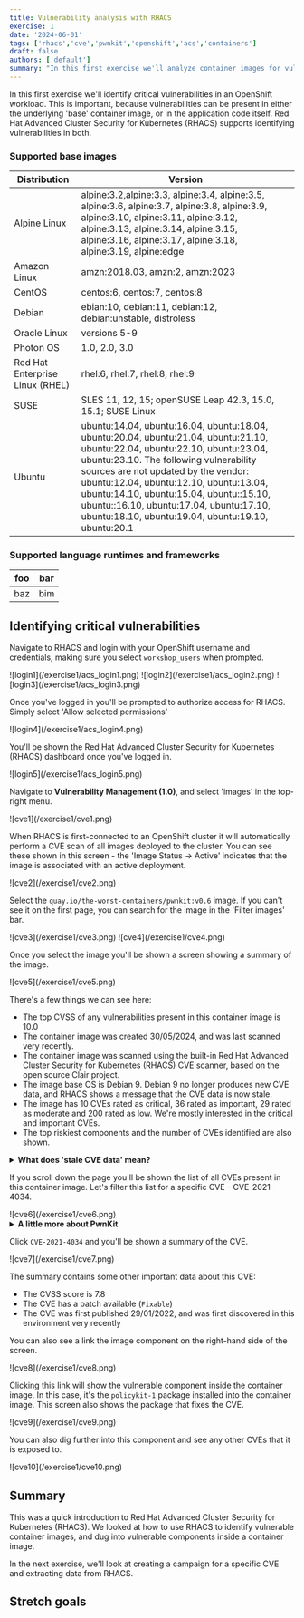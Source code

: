 ```yaml
---
title: Vulnerability analysis with RHACS
exercise: 1
date: '2024-06-01'
tags: ['rhacs','cve','pwnkit','openshift','acs','containers']
draft: false
authors: ['default']
summary: "In this first exercise we'll analyze container images for vulnerabilities."
---
```

In this first exercise we'll identify critical vulnerabilities in an OpenShift workload. This is important, because vulnerabilities can be present in either the underlying 'base' container image, or in the application code itself. Red Hat Advanced Cluster Security for Kubernetes (RHACS) supports identifying vulnerabilities in both.

### Supported base images
| Distribution | Version |
| --- | --- |
| Alpine Linux | alpine:3.2,alpine:3.3, alpine:3.4, alpine:3.5, alpine:3.6, alpine:3.7, alpine:3.8, alpine:3.9, alpine:3.10, alpine:3.11, alpine:3.12, alpine:3.13, alpine:3.14, alpine:3.15, alpine:3.16, alpine:3.17, alpine:3.18, alpine:3.19, alpine:edge |
| Amazon Linux | amzn:2018.03, amzn:2, amzn:2023 |
| CentOS | centos:6, centos:7, centos:8 |
| Debian | ebian:10, debian:11, debian:12, debian:unstable, distroless | 
| Oracle Linux | versions 5-9 |
| Photon OS | 1.0, 2.0, 3.0 |
| Red Hat Enterprise Linux (RHEL) | rhel:6, rhel:7, rhel:8, rhel:9 |
| SUSE | SLES 11, 12, 15; openSUSE Leap 42.3, 15.0, 15.1; SUSE Linux | 
| Ubuntu | ubuntu:14.04, ubuntu:16.04, ubuntu:18.04, ubuntu:20.04, ubuntu:21.04, ubuntu:21.10, ubuntu:22.04, ubuntu:22.10, ubuntu:23.04, ubuntu:23.10. The following vulnerability sources are not updated by the vendor: ubuntu:12.04, ubuntu:12.10, ubuntu:13.04, ubuntu:14.10, ubuntu:15.04, ubuntu::15.10, ubuntu::16.10, ubuntu:17.04, ubuntu:17.10, ubuntu:18.10, ubuntu:19.04, ubuntu:19.10, ubuntu:20.1 |

### Supported language runtimes and frameworks
| foo | bar |
| --- | --- |
| baz | bim |


## Identifying critical vulnerabilities
Navigate to RHACS and login with your OpenShift username and credentials, making sure you select `workshop_users` when prompted.

<Zoom>
![login1](/exercise1/acs_login1.png)
</Zoom>

<Zoom>
![login2](/exercise1/acs_login2.png)
</Zoom>

<Zoom>
![login3](/exercise1/acs_login3.png)
</Zoom>

Once you've logged in you'll be prompted to authorize access for RHACS. Simply select 'Allow selected permissions'

<Zoom>
![login4](/exercise1/acs_login4.png)
</Zoom>

You'll be shown the Red Hat Advanced Cluster Security for Kubernetes (RHACS) dashboard once you've logged in.

<Zoom>
![login5](/exercise1/acs_login5.png)
</Zoom>

Navigate to **Vulnerability Management (1.0)**, and select 'images' in the top-right menu.

<Zoom>
![cve1](/exercise1/cve1.png)
</Zoom>

When RHACS is first-connected to an OpenShift cluster it will automatically perform a CVE scan of all images deployed to the cluster. You can see these shown in this screen - the 'Image Status -> Active' indicates that the image is associated with an active deployment.

<Zoom>
![cve2](/exercise1/cve2.png)
</Zoom>

Select the `quay.io/the-worst-containers/pwnkit:v0.6` image. If you can't see it on the first page, you can search for the image in the 'Filter images' bar.

<Zoom>
![cve3](/exercise1/cve3.png)
</Zoom>

<Zoom>
![cve4](/exercise1/cve4.png)
</Zoom>

Once you select the image you'll be shown a screen showing a summary of the image.

<Zoom>
![cve5](/exercise1/cve5.png)
</Zoom>

There's a few things we can see here:
- The top CVSS of any vulnerabilities present in this container image is 10.0
- The container image was created 30/05/2024, and was last scanned very recently. 
- The container image was scanned using the built-in Red Hat Advanced Cluster Security for Kubernetes (RHACS) CVE scanner, based on the open source Clair project.
- The image base OS is Debian 9. Debian 9 no longer produces new CVE data, and RHACS shows a message that the CVE data is now stale. 
- The image has 10 CVEs rated as critical, 36 rated as important, 29 rated as moderate and 200 rated as low. We're mostly interested in the critical and important CVEs.
- The top riskiest components and the number of CVEs identified are also shown.

<details>
    <summary><strong>What does 'stale CVE data' mean?</strong></summary>
    <p>Red Hat Advanced Cluster Security for Kubernetes (RHACS) uses CVE data from various sources. The latest Scanner v4 uses OSV.dev as a comprehensive source of CVE feeds and data.</p>

    <p>The image used here is built on Debian 9. Debian publishes security advisories at https://www.debian.org/security/#DSAS, which are then made available via NIST NVD, OSV.dev and other sources. While there is historical CVE data available for Debian 9, there are no new security advisories being created. Hence RHACS shows a 'stale' CVE data message.</p>

    <p>This also highlights the importance of selecting a base image with security errata available. If you don't have security errata and CVE information available for the base image, then it can be difficult to track CVEs through the application lifecycle.</p>
</details>

If you scroll down the page you'll be shown the list of all CVEs present in this container image. Let's filter this list for a specific CVE - CVE-2021-4034.

<Zoom>
![cve6](/exercise1/cve6.png)
</Zoom>

<details>
    <summary><strong>A little more about PwnKit</strong></summary>
    <p>CVE-2021-4034 refers to a privilege escalation vulnerability in the Polkit package.</p>
</details>

Click `CVE-2021-4034` and you'll be shown a summary of the CVE.

<Zoom>
![cve7](/exercise1/cve7.png)
</Zoom>

The summary contains some other important data about this CVE:
- The CVSS score is 7.8
- The CVE has a patch available (`Fixable`)
- The CVE was first published 29/01/2022, and was first discovered in this environment very recently

You can also see a link the image component on the right-hand side of the screen.

<Zoom>
![cve8](/exercise1/cve8.png)
</Zoom>

Clicking this link will show the vulnerable component inside the container image. In this case, it's the `policykit-1` package installed into the container image. This screen also shows the package that fixes the CVE.

<Zoom>
![cve9](/exercise1/cve9.png)
</Zoom>

You can also dig further into this component and see any other CVEs that it is exposed to.

<Zoom>
![cve10](/exercise1/cve10.png)
</Zoom>

## Summary

This was a quick introduction to Red Hat Advanced Cluster Security for Kubernetes (RHACS). We looked at how to use RHACS to identify vulnerable container images, and dug into vulnerable components inside a container image.

In the next exercise, we'll look at creating a campaign for a specific CVE and extracting data from RHACS.

## Stretch goals
